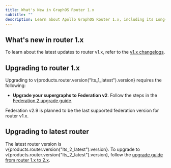 ```yaml
---
title: What's New in GraphOS Router 1.x
subtitle: ""
description: Learn about Apollo GraphOS Router 1.x, including its Long-Term Support (LTS) release status, new features, and how to upgrade to it
---
```


## What's new in router 1.x

To learn about the latest updates to router v1.x, refer to the [v1.x changelogs](https://github.com/apollographql/router/releases?q=v1&expanded=true). 
  
## Upgrading to router 1.x

Upgrading to v{products.router.version("lts_1_latest").version} requires the following:

- **Upgrade your supergraphs to Federation v2**. Follow the steps in the [Federation 2 upgrade guide](/graphos/reference/migration/to-federation-version-2). 

<Note>

Federation v2.9 is planned to be the last supported federation version for router v1.x. 

</Note>

## Upgrading to latest router

The latest router version is v{products.router.version("lts_2_latest").version}. To upgrade to v{products.router.version("lts_2_latest").version}, follow the [upgrade guide from router 1.x to 2.x](https://www.apollographql.com/docs/graphos/reference/upgrade/from-router-v1).
